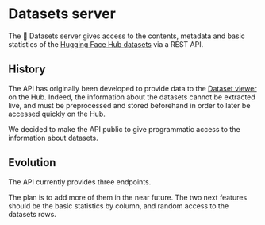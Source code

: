 # Datasets server

The 🤗 Datasets server gives access to the contents, metadata and basic statistics of the [Hugging Face Hub datasets](https://huggingface.co/datasets) via a REST API.

## History

The API has originally been developed to provide data to the [Dataset viewer](https://huggingface.co/docs/hub/datasets-viewer) on the Hub. Indeed, the information about the datasets cannot be extracted live, and must be preprocessed and stored beforehand in order to later be accessed quickly on the Hub.

We decided to make the API public to give programmatic access to the information about datasets.

## Evolution

The API currently provides three endpoints.

The plan is to add more of them in the near future. The two next features should be the basic statistics by column, and random access to the datasets rows.
